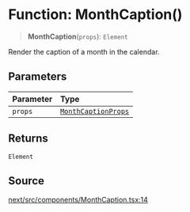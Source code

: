 # Function: MonthCaption()

> **MonthCaption**(`props`): `Element`

Render the caption of a month in the calendar.

## Parameters

| Parameter | Type |
| :------ | :------ |
| `props` | [`MonthCaptionProps`](/api/next/interfaces/MonthCaptionProps.mdx) |

## Returns

`Element`

## Source

[next/src/components/MonthCaption.tsx:14](https://github.com/gpbl/react-day-picker/blob/56bfb649e/next/src/components/MonthCaption.tsx#L14)
